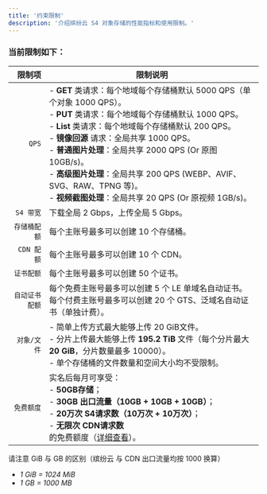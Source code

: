 ```yaml
---
title: '约束限制'
description: '介绍缤纷云 S4 对象存储的性能指标和使用限制。'
---
```


### 当前限制如下：

| 限制项 | 限制说明 |
| -----: | --- |
| `QPS` | - **GET** 类请求：每个地域每个存储桶默认 5000 QPS（单个对象 1000 QPS）。<br />- **PUT** 类请求：每个地域每个存储桶默认 1000 QPS。<br />- **List** 类请求：每个地域每个存储桶默认 200 QPS。<br />- **镜像回源** 请求：全局共享 1000 QPS。<br />- **普通图片处理**：全局共享 2000 QPS (Or 原图 10GB/s)。 <br />- **高级图片处理**：全局共享 200 QPS (WEBP、AVIF、SVG、RAW、TPNG 等)。<br />- **视频截图处理**：全局共享 20 QPS (Or 原视频 1GB/s)。  |
| `S4 带宽` | 下载全局 2 Gbps，上传全局 5 Gbps。|
| `存储桶配额` | 每个主账号最多可以创建 10 个存储桶。|
| `CDN 配额` | 每个主账号最多可以创建 10 个 CDN。|
| `证书配额` | 每个主账号最多可以创建 50 个证书。|
| `自动证书配额` | 每个免费主账号最多可以创建 5 个 LE 单域名自动证书。<br />每个付费主账号最多可以创建 20 个 GTS、泛域名自动证书（单独计费）。|
| `对象/文件` | - 简单上传方式最大能够上传 20 GiB文件。<br />- 分片上传最大能够上传 **195.2 TiB** 文件（每个分片最大 **20 GiB**，分片数量最多 10000）。<br />- 单个存储桶的文件数量和空间大小均不受限制。 |
| `免费额度` | 实名后每月可享受：<br />- **50GB存储**；<br />- **30GB 出口流量（10GB + 10GB + 10GB）**；<br />- **20万次 S4请求数（10万次 + 10万次）**；<br />- **无限次 CDN请求数**<br />的免费额度（[详细查看](/prices/basic)）。 |

<Tip>

请注意 GiB 与 GB 的区别（缤纷云 与 CDN 出口流量均按 1000 换算）
- *1 GiB = 1024 MiB*
- *1 GB  = 1000 MB*

</Tip>